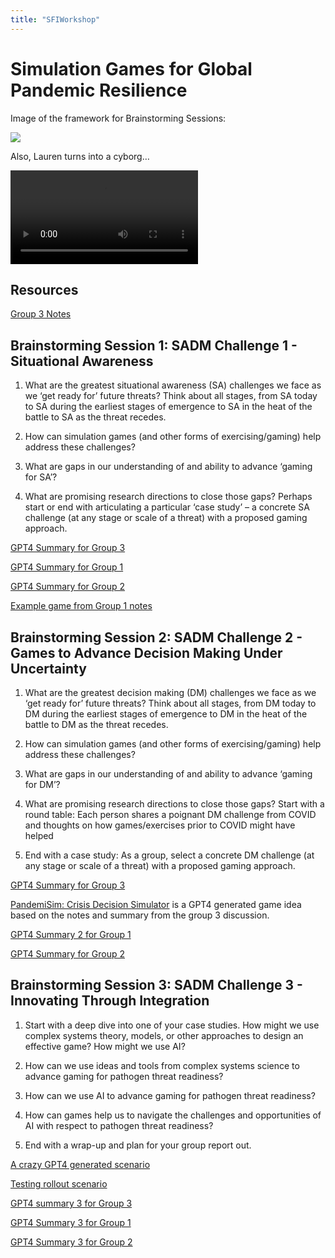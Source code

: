 ```yaml
---
title: "SFIWorkshop"
---
```


# Simulation Games for Global Pandemic Resilience

Image of the framework for Brainstorming Sessions:

![](IMG_3179.png)

Also, Lauren turns into a cyborg...

![](Laurencyborg.mp4)

## Resources

[Group 3 Notes](https://docs.google.com/document/d/1pwQjENZ7vvaONNoqZ1YW-1qE-QGNw14vVcMjAWRTqbQ/edit#heading=h.vsg4onhlh4b1)

## **Brainstorming Session 1:** SADM Challenge 1 - Situational Awareness

1.  What are the greatest situational awareness (SA) challenges we face as we 'get ready for' future threats? Think about all stages, from SA today to SA during the earliest stages of emergence to SA in the heat of the battle to SA as the threat recedes.

2.  How can simulation games (and other forms of exercising/gaming) help address these challenges?

3.  What are gaps in our understanding of and ability to advance 'gaming for SA'?

4.  What are promising research directions to close those gaps? Perhaps start or end with articulating a particular 'case study' -- a concrete SA challenge (at any stage or scale of a threat) with a proposed gaming approach.

[GPT4 Summary for Group 3](GPT4summary.qmd)

[GPT4 Summary for Group 1](GPT4sumaryG1S1.qmd)

[GPT4 Summary for Group 2](GPT4summaryG2S1.qmd)

[Example game from Group 1 notes](SAgamegroup1.qmd)

## **Brainstorming Session 2:** SADM Challenge 2 - Games to Advance Decision Making Under Uncertainty

1.  What are the greatest decision making (DM) challenges we face as we 'get ready for' future threats? Think about all stages, from DM today to DM during the earliest stages of emergence to DM in the heat of the battle to DM as the threat recedes.

2.  How can simulation games (and other forms of exercising/gaming) help address these challenges?

3.  What are gaps in our understanding of and ability to advance 'gaming for DM'?

4.  What are promising research directions to close those gaps? Start with a round table: Each person shares a poignant DM challenge from COVID and thoughts on how games/exercises prior to COVID might have helped

5.  End with a case study: As a group, select a concrete DM challenge (at any stage or scale of a threat) with a proposed gaming approach.

[GPT4 Summary for Group 3](DecisionsGPT4Group3.qmd)

[PandemiSim: Crisis Decision Simulator](Pandemisim.qmd) is a GPT4 generated game idea based on the notes and summary from the group 3 discussion.

[GPT4 Summary 2 for Group 1](GPT4summaryG1S2.qmd)

[GPT4 Summary for Group 2](GPT4summaryG2S2.qmd)

## **Brainstorming Session 3:** SADM Challenge 3 - Innovating Through Integration

1. Start with a deep dive into one of your case studies. How might we use complex systems theory, models, or other approaches to design an effective game? How might we use AI?

2. How can we use ideas and tools from complex systems science to advance gaming for pathogen threat readiness?

3. How can we use AI to advance gaming for pathogen threat readiness?

4. How can games help us to navigate the challenges and opportunities of AI with respect to pathogen threat readiness?

5. End with a wrap-up and plan for your group report out. 

[A crazy GPT4 generated scenario](XP7.qmd)

[Testing rollout scenario](Testingrollout.qmd)

[GPT4 summary 3 for Group 3](GPT4summary.qmd)

[GPT4 Summary 3 for Group 1](GPT4summaryG1S3.qmd)

[GPT4 Summary 3 for Group 2](GPT4summaryG2S3.qmd)

